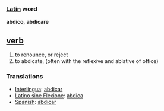 === [[Latin]] word ===
'''abdico''', '''abdicare'''

== [[verb]] ==
#to renounce, or reject
#to abdicate, (often with the reflexive and ablative of office)

=== Translations ===
*[[Interlingua]]: [[abdicar]]
*[[Latino sine Flexione]]: [[abdica]]
*[[Spanish]]: [[abdicar]]
